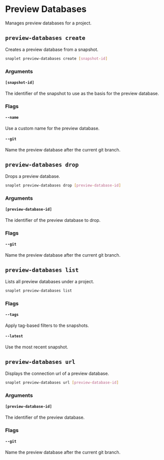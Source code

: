 # Preview Databases

Manages preview databases for a project.

## `preview-databases create`

Creates a preview database from a snapshot.

```bash >_&nbsp;terminal
snaplet preview-databases create [snapshot-id]
```

### Arguments

#### `[snapshot-id]`

The identifier of the snapshot to use as the basis for the preview database.

### Flags

#### `--name`
Use a custom name for the preview database.

#### `--git`

Name the preview database after the current git branch.

## `preview-databases drop`

Drops a preview database.

```bash >_&nbsp;terminal
snaplet preview-databases drop [preview-database-id]
```

### Arguments

#### `[preview-database-id]`
The identifier of the preview database to drop.

### Flags

#### `--git`
Name the preview database after the current git branch.

## `preview-databases list`

Lists all preview databases under a project.

```bash >_&nbsp;terminal
snaplet preview-databases list
```

### Flags

#### `--tags`
Apply tag-based filters to the snapshots.

#### `--latest`
Use the most recent snapshot.

## `preview-databases url`

Displays the connection url of a preview database.

```bash >_&nbsp;terminal
snaplet preview-databases url [preview-database-id]
```

### Arguments

#### `[preview-database-id]`
The identifier of the preview database.

### Flags

#### `--git`
Name the preview database after the current git branch.